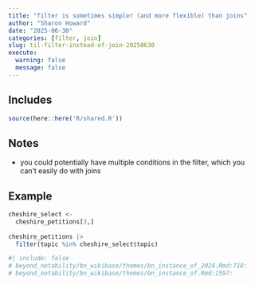 ```yaml
---
title: "filter is sometimes simpler (and more flexible) than joins"
author: "Sharon Howard"
date: "2025-06-30"
categories: [filter, join]
slug: til-filter-instead-of-join-20250630
execute:
  warning: false
  message: false
---
```


## Includes

```r
source(here::here('R/shared.R'))
```

## Notes

-  you could potentially have multiple conditions in the filter, which you can't easily do with joins 




## Example

```r
cheshire_select <- 
  cheshire_petitions[3,] 
 
cheshire_petitions |> 
  filter(topic %in% cheshire_select$topic) 

```



```r
#| include: false
# beyond_notability/bn_wikibase/themes/bn_instance_of_2024.Rmd:718:   
# beyond_notability/bn_wikibase/themes/bn_instance_of.Rmd:1597:   

```
